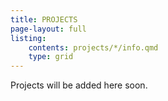 ```yaml
---
title: PROJECTS
page-layout: full
listing: 
    contents: projects/*/info.qmd
    type: grid
---
```


Projects will be added here soon.
